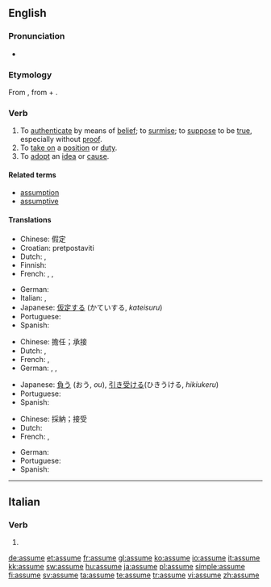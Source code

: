 ==English==

===Pronunciation===
* {{audio|en-us-assume.ogg|Audio (US)}}

===Etymology===
From {{etyl|la}} {{term|assumo|assūmō|accept, take|lang=la}}, from {{term|ad-||to, towards, at|lang=la}} + {{term|sumo|sūmō|take up, assume|lang=la}}.

===Verb===
{{en-verb|assum|ing}}

# To [[authenticate]] by means of [[belief]]; to [[surmise]]; to [[suppose]] to be [[true]], especially without [[proof]].
# To [[take on]] a [[position]] or [[duty]].
# To [[adopt]] an [[idea]] or [[cause]].

====Related terms====
* [[assumption]]
* [[assumptive]]

====Translations====
{{trans-top|authenticate by means of belief}}
* Chinese: 假定
* Croatian: pretpostaviti
* Dutch: {{t+|nl|aannemen}}, {{t-|nl|veronderstellen}}
* Finnish: {{t+|fi|olettaa}}
* French: {{t+|fr|supposer}}, {{t+|fr|présupposer}}, {{t+|fr|présumer}}
{{trans-mid}}
* German: {{t+|de|annehmen}}
* Italian: {{t+|it|presupporre}}, {{t+|it|ritenere}}
* Japanese: [[仮定する]] (かていする, ''kateisuru'')
* Portuguese: {{t+|pt|supor}}
* Spanish: {{t-|es|suponer}}
{{trans-bottom}}

{{trans-top|take on a position}}
* Chinese: 擔任；承接
* Dutch: {{t+|nl|innemen}}, {{t+|nl|aannemen}}
* French: {{t-|fr|devenir responsable de}}, {{t+|fr|assumer}}
* German: {{t+|de|annehmen}}, {{t+|de|aufnehmen}}, {{t+|de|einnehmen}}
{{trans-mid}}
* Japanese: [[負う]] (おう, ''ou''), [[引き受ける]](ひきうける, ''hikiukeru'')
* Portuguese: {{t+|pt|assumir}}
* Spanish: {{t-|es|asumir}}
{{trans-bottom}}

{{trans-top|adopt an idea}}
* Chinese: 採納；接受
* Dutch: {{t+|nl|aannemen}}
* French: {{t+|fr|adopter}}, {{t+|fr|prendre}}
{{trans-mid}}
* German: {{t+|de|annehmen}}
* Portuguese: {{t+|pt|admitir}}
* Spanish: {{t-|es|asumir}}
{{trans-bottom}}

----

==Italian==

===Verb===
{{infl|it|verb form}}

# {{form of|[[third-person|Third-person]] [[singular]] [[present tense]]|[[assumere#Italian|assumere]]|lang=Italian}}

[[de:assume]]
[[et:assume]]
[[fr:assume]]
[[gl:assume]]
[[ko:assume]]
[[io:assume]]
[[it:assume]]
[[kk:assume]]
[[sw:assume]]
[[hu:assume]]
[[ja:assume]]
[[pl:assume]]
[[simple:assume]]
[[fi:assume]]
[[sv:assume]]
[[ta:assume]]
[[te:assume]]
[[tr:assume]]
[[vi:assume]]
[[zh:assume]]